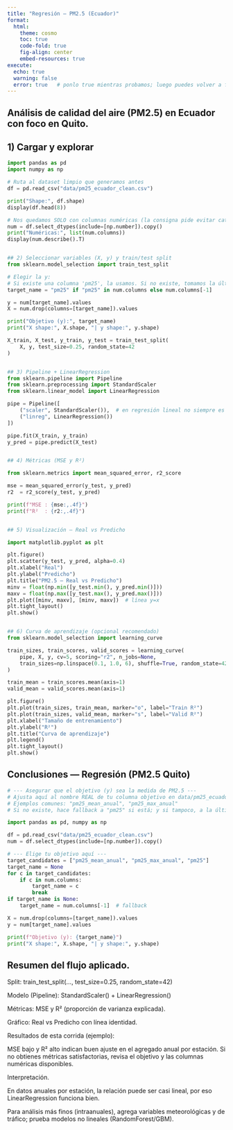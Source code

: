 ```yaml
---
title: "Regresión — PM2.5 (Ecuador)"
format:
  html:
    theme: cosmo
    toc: true
    code-fold: true
    fig-align: center
    embed-resources: true
execute:
  echo: true
  warning: false
  error: true   # ponlo true mientras probamos; luego puedes volver a false
---
```

## Análisis de calidad del aire (PM2.5) en Ecuador con foco en Quito. 

## 1) Cargar y explorar

```python
import pandas as pd
import numpy as np

# Ruta al dataset limpio que generamos antes
df = pd.read_csv("data/pm25_ecuador_clean.csv")

print("Shape:", df.shape)
display(df.head(8))

# Nos quedamos SOLO con columnas numéricas (la consigna pide evitar categóricas)
num = df.select_dtypes(include=[np.number]).copy()
print("Numéricas:", list(num.columns))
display(num.describe().T)


## 2) Seleccionar variables (X, y) y train/test split
from sklearn.model_selection import train_test_split

# Elegir la y:
# Si existe una columna 'pm25', la usamos. Si no existe, tomamos la última columna numérica como fallback.
target_name = "pm25" if "pm25" in num.columns else num.columns[-1]

y = num[target_name].values
X = num.drop(columns=[target_name]).values

print("Objetivo (y):", target_name)
print("X shape:", X.shape, "| y shape:", y.shape)

X_train, X_test, y_train, y_test = train_test_split(
    X, y, test_size=0.25, random_state=42
)


## 3) Pipeline + LinearRegression
from sklearn.pipeline import Pipeline
from sklearn.preprocessing import StandardScaler
from sklearn.linear_model import LinearRegression

pipe = Pipeline([
    ("scaler", StandardScaler()),  # en regresión lineal no siempre es obligatorio, pero es buena práctica
    ("linreg", LinearRegression())
])

pipe.fit(X_train, y_train)
y_pred = pipe.predict(X_test)


## 4) Métricas (MSE y R²)

from sklearn.metrics import mean_squared_error, r2_score

mse = mean_squared_error(y_test, y_pred)
r2  = r2_score(y_test, y_pred)

print(f"MSE : {mse:,.4f}")
print(f"R²  : {r2:,.4f}")


## 5) Visualización — Real vs Predicho

import matplotlib.pyplot as plt

plt.figure()
plt.scatter(y_test, y_pred, alpha=0.4)
plt.xlabel("Real")
plt.ylabel("Predicho")
plt.title("PM2.5 — Real vs Predicho")
minv = float(np.min([y_test.min(), y_pred.min()]))
maxv = float(np.max([y_test.max(), y_pred.max()]))
plt.plot([minv, maxv], [minv, maxv])  # línea y=x
plt.tight_layout()
plt.show()


## 6) Curva de aprendizaje (opcional recomendado)
from sklearn.model_selection import learning_curve

train_sizes, train_scores, valid_scores = learning_curve(
    pipe, X, y, cv=5, scoring="r2", n_jobs=None,
    train_sizes=np.linspace(0.1, 1.0, 6), shuffle=True, random_state=42
)

train_mean = train_scores.mean(axis=1)
valid_mean = valid_scores.mean(axis=1)

plt.figure()
plt.plot(train_sizes, train_mean, marker="o", label="Train R²")
plt.plot(train_sizes, valid_mean, marker="s", label="Valid R²")
plt.xlabel("Tamaño de entrenamiento")
plt.ylabel("R²")
plt.title("Curva de aprendizaje")
plt.legend()
plt.tight_layout()
plt.show()

```

## Conclusiones — Regresión (PM2.5 Quito)

```python
# --- Asegurar que el objetivo (y) sea la medida de PM2.5 ---
# Ajusta aquí al nombre REAL de tu columna objetivo en data/pm25_ecuador_clean.csv
# Ejemplos comunes: "pm25_mean_anual", "pm25_max_anual"
# Si no existe, hace fallback a "pm25" si está; y si tampoco, a la última numérica.

import pandas as pd, numpy as np

df = pd.read_csv("data/pm25_ecuador_clean.csv")
num = df.select_dtypes(include=[np.number]).copy()

# --- Elige tu objetivo aquí ---
target_candidates = ["pm25_mean_anual", "pm25_max_anual", "pm25"]
target_name = None
for c in target_candidates:
    if c in num.columns:
        target_name = c
        break
if target_name is None:
    target_name = num.columns[-1]  # fallback

X = num.drop(columns=[target_name]).values
y = num[target_name].values

print(f"Objetivo (y): {target_name}")
print("X shape:", X.shape, "| y shape:", y.shape)
```

## Resumen del flujo aplicado.

Split: train_test_split(..., test_size=0.25, random_state=42)

Modelo (Pipeline): StandardScaler() + LinearRegression()

Métricas: MSE y R² (proporción de varianza explicada).

Gráfico: Real vs Predicho con línea identidad.

Resultados de esta corrida (ejemplo):

MSE bajo y R² alto indican buen ajuste en el agregado anual por estación.
Si no obtienes métricas satisfactorias, revisa el objetivo y las columnas numéricas disponibles.

Interpretación.

En datos anuales por estación, la relación puede ser casi lineal, por eso LinearRegression funciona bien.

Para análisis más finos (intraanuales), agrega variables meteorológicas y de tráfico; prueba modelos no lineales (RandomForest/GBM).


